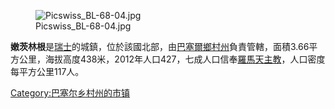 [[Image:Picswiss_BL-68-04.jpg|right]]

'''嫩茨林根'''是[[瑞士|瑞士]]的城鎮，位於該國北部，由[[巴塞爾鄉村州|巴塞爾鄉村州]]負責管轄，面積3.66平方公里，海拔高度438米，2012年人口427，七成人口信奉[[羅馬天主教|羅馬天主教]]，人口密度每平方公里117人。

{{Switzerland-geo-stub}}
[[Category:巴塞尔乡村州的市镇|Category:巴塞尔乡村州的市镇]]